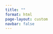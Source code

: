 ```yaml
---
title: ""
format: html
page-layout: custom
navbar: false
---
```


<script>
  window.location.replace("https://github.com/acerbilab/normalizing-flow-regression");
</script>